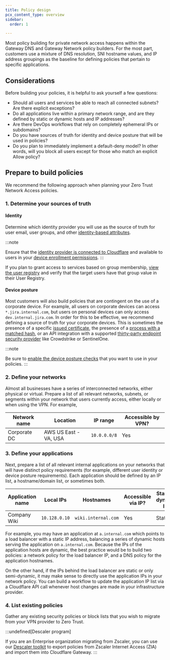 ```yaml
---
title: Policy design
pcx_content_type: overview
sidebar:
  order: 1

---
```


Most policy building for private network access happens within the Gateway DNS and Gateway Network policy builders. For the most part, customers use a mixture of DNS resolution, SNI hostname values, and IP address groupings as the baseline for defining policies that pertain to specific applications.

## Considerations

Before building your policies, it is helpful to ask yourself a few questions:

* Should all users and services be able to reach all connected subnets? Are there explicit exceptions?
* Do all applications live within a primary network range, and are they defined by static or dynamic hosts and IP addresses?
* Are there DevOps workflows that rely on completely ephemeral IPs or subdomains?
* Do you have sources of truth for identity and device posture that will be used in policies?
* Do you plan to immediately implement a default-deny model? In other words, will you block all users except for those who match an explicit Allow policy?

## Prepare to build policies

We recommend the following approach when planning your Zero Trust Network Access policies.

### 1. Determine your sources of truth

#### Identity

Determine which identity provider you will use as the source of truth for user email, user groups, and other [identity-based attributes](/cloudflare-one/policies/gateway/identity-selectors/).

:::note

Ensure that the [identity provider is connected to Cloudflare](/learning-paths/replace-vpn/get-started/configure-idp/) and available to users in your [device enrollment permissions](/learning-paths/replace-vpn/configure-device-agent/device-enrollment-permissions/). 
:::

If you plan to grant access to services based on group membership, [view the user registry](/cloudflare-one/insights/logs/users/) and verify that the target users have that group value in their User Registry.

#### Device posture

Most customers will also build policies that are contingent on the use of a corporate device. For example, all users on corporate devices can access `*.jira.internal.com`, but users on personal devices can only access `dev.internal.jira.com`. In order for this to be effective, we recommend defining a source of truth for your corporate devices. This is sometimes the presence of a specific [issued certificate](/cloudflare-one/identity/devices/warp-client-checks/client-certificate/), the presence of a [process with a matched hash](/cloudflare-one/identity/devices/warp-client-checks/application-check/), or an API integration with a supported [thirty-party endpoint security provider](/cloudflare-one/identity/devices/service-providers/) like Crowdstrike or SentinelOne.

:::note

Be sure to [enable the device posture checks](/cloudflare-one/identity/devices/) that you want to use in your policies. 
:::

### 2. Define your networks

Almost all businesses have a series of interconnected networks, either physical or virtual. Prepare a list of all relevant networks, subnets, or segments within your network that users currently access, either locally or when using the VPN. For example,

| Network name | Location              | IP range     | Accessible by VPN? |
| ------------ | --------------------- | ------------ | ------------------ |
| Corporate DC | AWS US East - VA, USA | `10.0.0.0/8` | Yes                |

### 3. Define your applications

Next, prepare a list of all relevant internal applications on your networks that will have distinct policy requirements (for example, different user identity or device posture requirements). Each application should be defined by an IP list, a hostname/domain list, or sometimes both.

| Application name | Local IPs     | Hostnames           | Accessible via IP? | Static or dynamic IP? |
| ---------------- | ------------- | ------------------- | ------------------ | --------------------- |
| Company Wiki     | `10.128.0.10` | `wiki.internal.com` | Yes                | Static                |

For example, you may have an application at `a.internal.com` which points to a load balancer with a static IP address, balancing a series of dynamic hosts serving the application on `a.internal.com`. Because the IPs of the application hosts are dynamic, the best practice would be to build two policies: a network policy for the load balancer IP, and a DNS policy for the application hostnames.

On the other hand, if the IPs behind the load balancer are static or only semi-dynamic, it may make sense to directly use the application IPs in your network policy. You can build a workflow to update the application IP list via a Cloudflare API call whenever host changes are made in your infrastructure provider.

### 4. List existing policies

Gather any existing security policies or block lists that you wish to migrate from your VPN provider to Zero Trust.

:::undefined[Descaler program]

If you are an Enterprise organization migrating from Zscaler, you can use our [Descaler toolkit](https://blog.cloudflare.com/descaler-program/) to export policies from Zscaler Internet Access (ZIA) and import them into Cloudflare Gateway. 
:::
